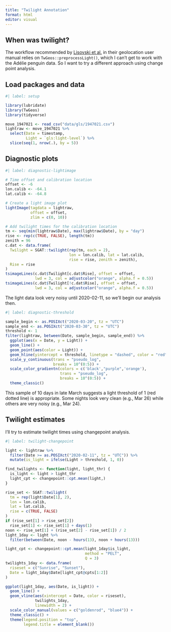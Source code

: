 ```yaml
---
title: "Twilight Annotation"
format: html
editor: visual
---
```


## When was twilight?

The workflow recommended by [Lisovski et al.](https://geolocationmanual.vogelwarte.ch/) in their geolocation user manual relies on `TwGeos::preprocessLight()`, which I can't get to work with the Adélie penguin data. So I want to try a different approach using change point analysis.

## Load packages and data

```r
#| label: setup

library(lubridate)
library(TwGeos)
library(tidyverse)

move_1947021 <- read_csv("data/gls/1947021.csv")
lightraw <- move_1947021 %>% 
  select(Date = timestamp,
         Light = `gls:light-level`) %>% 
  slice(seq(1, nrow(.), by = 5))

```

## Diagnostic plots

```r
#| label: diagnostic-lightimage

# Time offset and calibration location
offset <- -6
lon.calib <- -64.1
lat.calib <- -64.8

# Create a light image plot
lightImage(tagdata = lightraw,
           offset = offset,     
           zlim = c(0, 10))

# Add twilight times for the calibration location
tm <- seq(min(lightraw$Date), max(lightraw$Date), by = "day")
rise <- rep(c(TRUE, FALSE), length(tm))
zenith = 96
c.dat <- data.frame(
  Twilight = SGAT::twilight(rep(tm, each = 2), 
                            lon = lon.calib, lat = lat.calib, 
                            rise = rise, zenith = zenith), 
  Rise = rise
)
tsimageLines(c.dat$Twilight[c.dat$Rise], offset = offset, 
             lwd = 3, col = adjustcolor("orange", alpha.f = 0.5))
tsimageLines(c.dat$Twilight[!c.dat$Rise], offset = offset,
             lwd = 3, col = adjustcolor("orange", alpha.f = 0.5))

```

The light data look very noisy until 2020-02-11, so we'll begin our analysis then.

```r
#| label: diagnostic-threshold

sample_begin <- as.POSIXct("2020-03-20", tz = "UTC")
sample_end <- as.POSIXct("2020-03-30", tz = "UTC")
threshold <- 1
filter(lightraw, between(Date, sample_begin, sample_end)) %>% 
  ggplot(aes(x = Date, y = Light)) +
  geom_line() +
  geom_point(aes(color = Light)) +
  geom_hline(yintercept = threshold, linetype = "dashed", color = "red") +
  scale_y_continuous(trans = "pseudo_log", 
                     breaks = 10^(0:5)) +
  scale_color_gradientn(colors = c('black',"purple",'orange'),
                        trans = "pseudo_log", 
                        breaks = 10^(0:5)) +
  theme_classic()

```

This sample of 10 days in late March suggests a light threshold of 1 (red dotted line) is appropriate. Some nights look very clean (e.g., Mar 26) while others are very noisy (e.g., Mar 24).

## Twilight estimates

I'll try to estimate twilight times using changepoint analysis.

```r
#| label: twilight-changepoint

light <- lightraw %>% 
  filter(Date >= as.POSIXct("2020-02-11", tz = "UTC")) %>% 
  mutate(is_light = ifelse(Light > threshold, 1, 0))

find_twilights <- function(light, light_thr) {
  is_light <- light > light_thr
  light_cpt <- changepoint::cpt.mean(light,)
}

rise_set <- SGAT::twilight(
  tm = rep(light$Date[1], 2),
  lon = lon.calib,
  lat = lat.calib,
  rise = c(TRUE, FALSE)
)
if (rise_set[1] > rise_set[2]) 
  rise_set[1] <- rise_set[1] + days(1)
noon <- rise_set[1] + (rise_set[2] - rise_set[1]) / 2
light_1day <- light %>% 
  filter(between(Date, noon - hours(13), noon + hours(13)))

light_cpt <- changepoint::cpt.mean(light_1day$is_light, 
                                   method = "PELT", 
                                   Q = 3)
twilights_1day <- data.frame(
  riseset = c("Sunrise", "Sunset"),
  Date = light_1day$Date[light_cpt@cpts[1:2]]
)

ggplot(light_1day, aes(Date, is_light)) + 
  geom_line() +
  geom_vline(aes(xintercept = Date, color = riseset), 
             twilights_1day,
             linewidth = 2) +
  scale_color_manual(values = c("goldenrod", "blue4")) +
  theme_classic() +
  theme(legend.position = "top",
        legend.title = element_blank())
```
